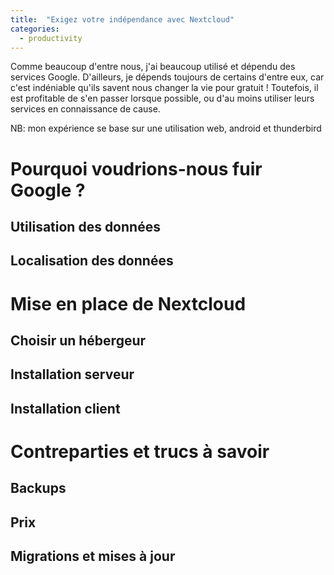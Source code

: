 ```yaml
---
title:  "Exigez votre indépendance avec Nextcloud"
categories:
  - productivity
---
```


Comme beaucoup d'entre nous, j'ai beaucoup utilisé et dépendu des services Google. D'ailleurs, je dépends toujours de certains d'entre eux, car c'est indéniable qu'ils savent nous changer la vie pour gratuit ! Toutefois, il est profitable de s'en passer lorsque possible, ou d'au moins utiliser leurs services en connaissance de cause.

NB: mon expérience se base sur une utilisation web, android et thunderbird

<Toc lang={lang} toc={toc} />

# Pourquoi voudrions-nous fuir Google ?

## Utilisation des données

## Localisation des données


# Mise en place de Nextcloud

## Choisir un hébergeur

## Installation serveur

## Installation client


# Contreparties et trucs à savoir

## Backups

## Prix

## Migrations et mises à jour
